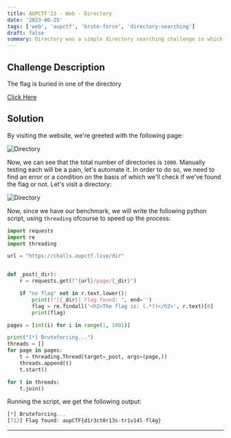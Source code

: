 ```yaml
---
title: AUPCTF'23 - Web - Directory
date: '2023-06-25'
tags: ['web', 'aupctf', 'brute-force', 'directory-searching']
draft: false
summary: Directory was a simple directory searching challenge in which we had to find the flag by bruteforcing the directories and reading the innerhtml content.
---
```


## Challenge Description

The flag is buried in one of the directory

[Click Here](https://challs.aupctf.live/dir/)

## Solution

By visiting the website, we're greeted with the following page:

![Directory](/static/writeups/aupctf/web/dir_land.png)

Now, we can see that the total number of directories is `1000`. Manually testing each will be a pain, let's automate it. In order to do so, we need to find an error or a condition on the basis of which we'll check if we've found the flag or not. Let's visit a directory:

![Directory](/static/writeups/aupctf/web/dir_1.png)

Now, since we have our benchmark, we will write the following python script, using `threading` ofcourse to speed up the process:

```py
import requests
import re
import threading

url = "https://challs.aupctf.live/dir"


def _post(_dir):
	r = requests.get(f"{url}/page/{_dir}")

	if "no flag" not in r.text.lower():
		print(f"[{_dir}] Flag found: ", end='')
		flag = re.findall('<h2>The flag is: (.*?)</h2>', r.text)[0]
		print(flag)

pages = [int(i) for i in range(1, 1001)]

print("[*] Bruteforcing...")
threads = []
for page in pages:
	t = threading.Thread(target=_post, args=(page,))
	threads.append(t)
	t.start()

for t in threads:
	t.join()
```

Running the script, we get the following output:

```js
[*] Bruteforcing...
[712] Flag found: aupCTF{d1r3ct0r13s-tr1v14l-fl4g}
```

---
